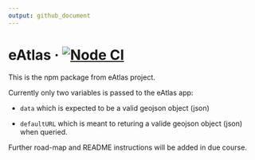 ```yaml
---
output: github_document
---
```

# eAtlas &middot; [![Node CI](https://github.com/layik/eAtlas/workflows/Node%20CI/badge.svg?branch=master)](https://github.com/layik/eAtlas/actions?query=workflow%3A%22Node+CI%22) 

This is the npm package from eAtlas project.

Currently only two variables is passed to the eAtlas app:

* `data` which is expected to be a valid geojson object (json) 

* `defaultURL` which is meant to returing a valide geojson object (json) when queried.

Further road-map and README instructions will be added in due course.